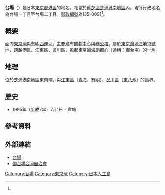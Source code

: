 {{Infobox settlement
|name = 台場
|settlement_type = [[町|町]]
|image_skyline = <!-- 檔案不存在 お台場 07.6.15.JPG -->
|imagesize = 270px
|image_caption = [[東京灣|東京灣]]望見的台場
|image_map =
|map_caption = 台場的位置
|pushpin_map = Japan Wards of Tokyo#
|latd = 35 |latm = 37 |lats = 48.06 |latNS = N
|longd = 139 |longm = 46 |longs = 44.15 |longEW = E
|subdivision_type = [[國家|國家]]
|subdivision_name = {{JPN}}
|subdivision_type1 = [[都道府縣|都道府縣]]
|subdivision_name1 = [[File:Flag_of_Tokyo_Prefecture.svg|border]] [[東京都|東京都]]
|subdivision_type2 = [[東京都區部|特別區]]
|subdivision_name2 = [[File:Flag_of_Minato,_Tokyo.svg|border]] [[港區_(東京都)|港區]]
|subdivision_type3 = 地區
|subdivision_name3 = [[芝浦港南|芝浦港南地區]]
|established_title1 = <!-- 設置 -->
|established_date1 = <!-- 設置日 -->
|area_footnotes = <ref>{{Cite web |url=https://www.city.minato.tokyo.jp/toukeichousa/kuse/toke/jinko/kokusechosa/index.html |title=平成27年国勢調査による各総合支所管内別の町丁目別面積・昼夜人口等 |publisher=港区 |date=2015-10-01 |accessdate=2019-09-04 |archive-date=2019-09-01 |archive-url=https://web.archive.org/web/20190901083647/https://www.city.minato.tokyo.jp/toukeichousa/kuse/toke/jinko/kokusechosa/index.html |dead-url=no }}</ref>
|area_total_km2 = 0.56
|elevation_footnotes = <!-- 標高(<ref>) -->
|elevation_m = <!-- 標高 -->
|population_as_of = 截至2019年（令和元年）8月1日
|population_footnotes = <ref name="population">{{Cite web |url=https://www.city.minato.tokyo.jp/toukeichousa/kuse/toke/jinko/chocho/index.html |title=各月1日現在の各総合支所管内別の町丁目別人口・世帯数（平成14年～平成31年・令和元年） |publisher=港区 |date=2019-08-01 |accessdate=2019-09-01 |archive-date=2019-09-01 |archive-url=https://web.archive.org/web/20190901083645/https://www.city.minato.tokyo.jp/toukeichousa/kuse/toke/jinko/chocho/index.html |dead-url=no }}</ref>
|population_total = 5630
|population_density_km2 = auto
|timezone1 = [[日本標準時|日本標準時]]
|utc_offset1 = +9
|postal_code_type = [[郵政編號|郵政編號]]
|postal_code = 135-0091<ref name="postal">{{Cite web |url=https://www.post.japanpost.jp/cgi-zip/zipcode.php?zip=1350091 |title=郵便番号 |publisher=[[日本郵便|日本郵便]] |accessdate=2019-08-30 |archive-date=2018-01-08 |archive-url=https://web.archive.org/web/20180108174816/http://www.post.japanpost.jp/cgi-zip/zipcode.php?zip=1350091 |dead-url=no }}</ref>
|area_code = 03<ref>{{Cite web |url=http://www.soumu.go.jp/main_sosiki/joho_tsusin/top/tel_number/shigai_list.html |title=市外局番の一覧 |publisher=総務省 |accessdate=2018-01-07 |archive-date=2018-04-21 |archive-url=https://web.archive.org/web/20180421093424/http://www.soumu.go.jp/main_sosiki/joho_tsusin/top/tel_number/shigai_list.html |dead-url=no }}</ref>
|registration_plate = [[東京運輸支局|品川]]
|footnotes =
}}
'''台場'''（{{jpn|j=台場|hg=だいば|rm=Daiba|f=y}}）是日本[[東京都|東京都]][[港區_(東京都)|港區]]的地名，相當於舊[[芝區|芝區]][[芝浦港南|芝浦港南地區]]內。現行行政地名為台場一丁目至台場二丁目。[[郵政編號|郵政編號]]為135-0091<ref name="postal"/>。

== 概要 ==
面向[[東京灣|東京灣]]與[[有明西運河|有明西運河]]，主要建有[[購物中心|購物中心]]與[[辦公樓|辦公樓]]。屬於[[東京港#東京港整備計劃|東京灣填海地13號地]]，跨越[[港區_(東京都)|港區]]、[[江東區_(東京都)|江東區]]、[[品川區|品川區]]，擔起[[東京臨海副都心|東京臨海副都心]]（通稱：[[御台場|御台場]]）的一角。

== 地理 ==
位於[[芝浦港南|芝浦港南地區]]東南端，與[[江東區_(東京都)|江東區]]（[[青海_(江東區)|青海]]、[[有明_(江東區)|有明]]）、[[品川區|品川區]]（[[東八潮|東八潮]]）的區界。

== 歷史 ==
* 1995年（[[平成|平成]]7年）7月1日 - 實施{{link-ja|住居表示|住居表示}}

== 參考資料 ==
{{Reflist}}

== 外部連結 ==
* [https://www.city.minato.tokyo.jp/kouhou/kuse/gaiyo/chimerekishi/08.html 台場] {{Wayback|url=https://www.city.minato.tokyo.jp/kouhou/kuse/gaiyo/chimerekishi/08.html |date=20201204053936 }}
* [http://o-daiba.tokyo/ 御台場合同自治會] {{Wayback|url=http://o-daiba.tokyo/ |date=20201203164715 }}

{{Geographic Location
|Centre = 台場
|North = （[[東京灣|東京灣]]）
|Northeast =
|East = （{{link-ja|有明西運河|有明西運河}}）
|Southeast =
|South = [[江東區_(東京都)|江東區]][[青海_(江東區)|青海]]
|Southwest =
|West = [[品川區|品川區]][[東八潮|東八潮]]
|Northwest =
|image =
}}
{{東京都港區的町名}}
{{東京23區的地域}}
{{東京臨海副都心景點}}
{{DEFAULTSORT:Daiba}}
[[Category:台場|Category:台場]]
[[Category:東京灣|Category:東京灣]]
[[Category:日本人工島|Category:日本人工島]]